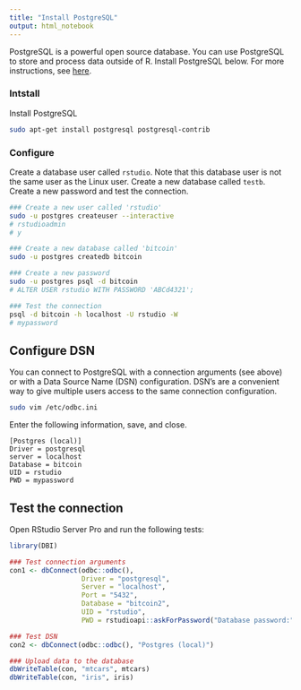 ```yaml
---
title: "Install PostgreSQL"
output: html_notebook
---
```


PostgreSQL is a powerful open source database. You can use PostgreSQL to store and process data outside of R. Install PostgreSQL below. For more instructions, see [here](# https://www.digitalocean.com/community/tutorials/how-to-install-and-use-postgresql-on-ubuntu-16-04
).

### Intstall

Install PostgreSQL

```bash
sudo apt-get install postgresql postgresql-contrib
```

### Configure

Create a database user called `rstudio`. Note that this database user is not the same user as the Linux user. Create a new database called `testb`. Create a new password and test the connection.

```bash
### Create a new user called 'rstudio'
sudo -u postgres createuser --interactive
# rstudioadmin
# y

### Create a new database called 'bitcoin'
sudo -u postgres createdb bitcoin

### Create a new password
sudo -u postgres psql -d bitcoin
# ALTER USER rstudio WITH PASSWORD 'ABCd4321';

### Test the connection
psql -d bitcoin -h localhost -U rstudio -W 
# mypassword
```

## Configure DSN

You can connect to PostgreSQL with a connection arguments (see above) or with a Data Source Name (DSN) configuration. DSN's are a convenient way to give multiple users access to the same connection configuration.

```bash
sudo vim /etc/odbc.ini
```

Enter the following information, save, and close.

```
[Postgres (local)]
Driver = postgresql
server = localhost
Database = bitcoin
UID = rstudio
PWD = mypassword
```

## Test the connection

Open RStudio Server Pro and run the following tests:

```r
library(DBI)

### Test connection arguments
con1 <- dbConnect(odbc::odbc(), 
                  Driver = "postgresql", 
                  Server = "localhost", 
                  Port = "5432", 
                  Database = "bitcoin2", 
                  UID = "rstudio", 
                  PWD = rstudioapi::askForPassword("Database password:"))

### Test DSN
con2 <- dbConnect(odbc::odbc(), "Postgres (local)")

### Upload data to the database
dbWriteTable(con, "mtcars", mtcars)
dbWriteTable(con, "iris", iris)
```

